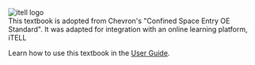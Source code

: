 
<div className="flex justify-center items-center">
  <Image src="/images/itell.svg" alt="itell logo" width={180} height={180} />
</div>


<div className = "prose dark:prose-invert">
This textbook is adopted from Chevron's "Confined Space Entry OE Standard". It was adapted for integration with an online learning platform, iTELL

Learn how to use this textbook in the <a href="/guide">User Guide</a>.

</div>